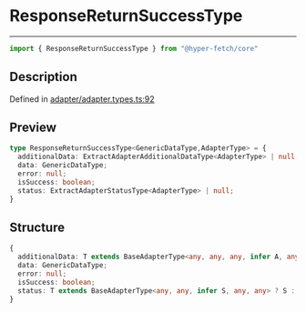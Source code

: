 

# ResponseReturnSuccessType

<div class="api-docs__separator" data-reactroot="">

---

</div><div class="api-docs__import" data-reactroot="">

```ts
import { ResponseReturnSuccessType } from "@hyper-fetch/core"
```

</div><div class="api-docs__section">

## Description

</div><div class="api-docs__description"><span class="api-docs__do-not-parse">



</span></div><p class="api-docs__definition">

Defined in [adapter/adapter.types.ts:92](https://github.com/BetterTyped/hyper-fetch/blob/c44d728f/packages/core/src/adapter/adapter.types.ts#L92)

</p><div class="api-docs__section">

## Preview

</div><div class="api-docs__preview type">

```ts
type ResponseReturnSuccessType<GenericDataType,AdapterType> = {
  additionalData: ExtractAdapterAdditionalDataType<AdapterType> | null; 
  data: GenericDataType; 
  error: null; 
  isSuccess: boolean; 
  status: ExtractAdapterStatusType<AdapterType> | null; 
}
```

</div><div class="api-docs__section">

## Structure

</div><div class="api-docs__returns">

```ts
{
  additionalData: T extends BaseAdapterType<any, any, any, infer A, any> ? A : never | null;
  data: GenericDataType;
  error: null;
  isSuccess: boolean;
  status: T extends BaseAdapterType<any, any, infer S, any, any> ? S : never | null;
}
```

</div>